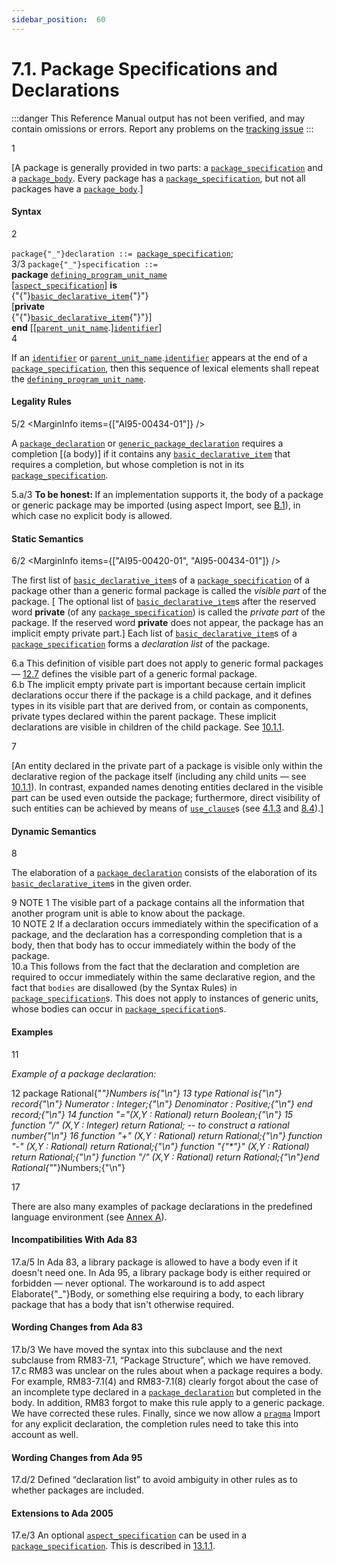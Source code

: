 ```yaml
---
sidebar_position:  60
---
```


# 7.1. Package Specifications and Declarations

:::danger
This Reference Manual output has not been verified,
and may contain omissions or errors.
Report any problems on the [tracking issue](https://github.com/ada-lang-io/ada-lang-io/issues/20)
:::


<MarginText>1</MarginText>
<p>[A package is generally provided in two parts: a <code><a href="/docs/arm/AA-7/AA-7.1#S0230">package_specification</a></code> and a <code><a href="/docs/arm/AA-7/AA-7.2#S0231">package_body</a></code>. Every package has a <code><a href="/docs/arm/AA-7/AA-7.1#S0230">package_specification</a></code>, but not all packages have a <code><a href="/docs/arm/AA-7/AA-7.2#S0231">package_body</a></code>.] <br /></p>


#### Syntax

<MarginText>2</MarginText>

<CodeBlock>
<code>package{"_"}declaration</code><a id="S0229"></a><code> ::= </code><code><a href="/docs/arm/AA-7/AA-7.1#S0230">package_specification</a></code>;<br />

</CodeBlock>
<MarginText>3/3</MarginText>
<MarginInfo items={["AI05-0183-1"]} />

<CodeBlock>
<code>package{"_"}specification</code><a id="S0230"></a><code> ::= </code><br />    <b>package</b> <code><a href="/docs/arm/AA-6/AA-6.1#S0201">defining_program_unit_name</a></code><br />        [<code><a href="/docs/arm/AA-13/AA-13.1#S0346">aspect_specification</a></code>] <b>is</b><br />      {"{"}<code><a href="/docs/arm/AA-3/AA-3.11#S0088">basic_declarative_item</a></code>{"}"}<br />   [<b>private</b><br />      {"{"}<code><a href="/docs/arm/AA-3/AA-3.11#S0088">basic_declarative_item</a></code>{"}"}]<br />    <b>end</b> [[<code><a href="/docs/arm/AA-10/AA-10.1#S0291">parent_unit_name</a></code>.]<code><a href="/docs/arm/AA-2/AA-2.3#S0002">identifier</a></code>]<br />

</CodeBlock>
<MarginText>4</MarginText>
<p class="Indented2">If an <code><a href="/docs/arm/AA-2/AA-2.3#S0002">identifier</a></code> or <code><a href="/docs/arm/AA-10/AA-10.1#S0291">parent_unit_name</a></code>.<code><a href="/docs/arm/AA-2/AA-2.3#S0002">identifier</a></code> appears at the end of a <code><a href="/docs/arm/AA-7/AA-7.1#S0230">package_specification</a></code>, then this sequence of lexical elements shall repeat the <code><a href="/docs/arm/AA-6/AA-6.1#S0201">defining_program_unit_name</a></code>. <br /></p>


#### Legality Rules

<MarginText>5/2</MarginText>
<MarginInfo items={["AI95-00434-01"]} />
<p>A <code><a href="/docs/arm/AA-7/AA-7.1#S0229">package_declaration</a></code> or <code><a href="/docs/arm/AA-12/AA-12.1#S0312">generic_package_declaration</a></code> requires a completion [(a body)] if it contains any <code><a href="/docs/arm/AA-3/AA-3.11#S0088">basic_declarative_item</a></code> that requires a completion, but whose completion is not in its <code><a href="/docs/arm/AA-7/AA-7.1#S0230">package_specification</a></code>. <br /></p>

<AnnotatedOnly>
<MarginText>5.a/3</MarginText>
<MarginInfo items={["AI05-0229-1"]} />
<Admonition type="aarm" aarm="note">
<b>To be honest: </b>If an implementation supports it, the body of a package or generic package may be imported (using aspect Import, see <a href="/docs/arm/AA-B/AA-B.1">B.1</a>), in which case no explicit body is allowed. <br />
</Admonition>
</AnnotatedOnly>


#### Static Semantics

<MarginText>6/2</MarginText>
<MarginInfo items={["AI95-00420-01", "AI95-00434-01"]} />
<p>The first list of <code><a href="/docs/arm/AA-3/AA-3.11#S0088">basic_declarative_item</a></code>s of a <code><a href="/docs/arm/AA-7/AA-7.1#S0230">package_specification</a></code> of a package other than a generic formal package is called the <i>visible part</i> of the package. [ The optional list of <code><a href="/docs/arm/AA-3/AA-3.11#S0088">basic_declarative_item</a></code>s after the reserved word <b>private</b> (of any <code><a href="/docs/arm/AA-7/AA-7.1#S0230">package_specification</a></code>) is called the <i>private part</i> of the package. If the reserved word <b>private</b> does not appear, the package has an implicit empty private part.] Each list of <code><a href="/docs/arm/AA-3/AA-3.11#S0088">basic_declarative_item</a></code>s of a <code><a href="/docs/arm/AA-7/AA-7.1#S0230">package_specification</a></code> forms a <i>declaration list</i> of the package.<br /></p>

<AnnotatedOnly>
<MarginText>6.a</MarginText>
<Admonition type="aarm" aarm="ramification">
<b></b>This definition of visible part does not apply to generic formal packages &mdash; <a href="/docs/arm/AA-12/AA-12.7">12.7</a> defines the visible part of a generic formal package.<br />
</Admonition>
</AnnotatedOnly>

<AnnotatedOnly>
<MarginText>6.b</MarginText>
<Admonition type="aarm" aarm="note">
The implicit empty private part is important because certain implicit declarations occur there if the package is a child package, and it defines types in its visible part that are derived from, or contain as components, private types declared within the parent package. These implicit declarations are visible in children of the child package. See <a href="/docs/arm/AA-10/AA-10.1#Subclause_10.1.1">10.1.1</a>. <br />
</Admonition>
</AnnotatedOnly>

<MarginText>7</MarginText>
<p>[An entity declared in the private part of a package is visible only within the declarative region of the package itself (including any child units &mdash; see <a href="/docs/arm/AA-10/AA-10.1#Subclause_10.1.1">10.1.1</a>). In contrast, expanded names denoting entities declared in the visible part can be used even outside the package; furthermore, direct visibility of such entities can be achieved by means of <code><a href="/docs/arm/AA-8/AA-8.4#S0235">use_clause</a></code>s (see <a href="/docs/arm/AA-4/AA-4.1#Subclause_4.1.3">4.1.3</a> and <a href="/docs/arm/AA-8/AA-8.4">8.4</a>).] <br /></p>


#### Dynamic Semantics

<MarginText>8</MarginText>
<p>The elaboration of a <code><a href="/docs/arm/AA-7/AA-7.1#S0229">package_declaration</a></code> consists of the elaboration of its <code><a href="/docs/arm/AA-3/AA-3.11#S0088">basic_declarative_item</a></code>s in the given order. <br /></p>

<AnnotatedOnly>
<MarginText>9</MarginText>
<Admonition type="aarm" aarm="note">
NOTE 1   The visible part of a package contains all the information that another program unit is able to know about the package.<br />
</Admonition>
</AnnotatedOnly>

<AnnotatedOnly>
<MarginText>10</MarginText>
<Admonition type="aarm" aarm="note">
NOTE 2   If a declaration occurs immediately within the specification of a package, and the declaration has a corresponding completion that is a body, then that body has to occur immediately within the body of the package. <br />
</Admonition>
</AnnotatedOnly>

<AnnotatedOnly>
<MarginText>10.a</MarginText>
<Admonition type="aarm" aarm="proof">
<b></b>This follows from the fact that the declaration and completion are required to occur immediately within the same declarative region, and the fact that <code>bodies</code> are disallowed (by the Syntax Rules) in <code><a href="/docs/arm/AA-7/AA-7.1#S0230">package_specification</a></code>s. This does not apply to instances of generic units, whose bodies can occur in <code><a href="/docs/arm/AA-7/AA-7.1#S0230">package_specification</a></code>s. <br />
</Admonition>
</AnnotatedOnly>


#### Examples

<MarginText>11</MarginText>
<p><i>Example of a package declaration:</i> <br /></p>

<MarginText>12</MarginText>
<CodeBlock language="ada">
package Rational{"_"}Numbers is{"\n"}
<MarginText>13</MarginText>
   type Rational is{"\n"}      record{"\n"}         Numerator   : Integer;{"\n"}         Denominator : Positive;{"\n"}      end record;{"\n"}
<MarginText>14</MarginText>
   function "="(X,Y : Rational) return Boolean;{"\n"}
<MarginText>15</MarginText>
   function "/"  (X,Y : Integer)  return Rational;  --  to construct a rational number{"\n"}
<MarginText>16</MarginText>
   function "+"  (X,Y : Rational) return Rational;{"\n"}   function "-"  (X,Y : Rational) return Rational;{"\n"}   function "{"*"}"  (X,Y : Rational) return Rational;{"\n"}   function "/"  (X,Y : Rational) return Rational;{"\n"}end Rational{"_"}Numbers;{"\n"}

</CodeBlock>
<MarginText>17</MarginText>
<p>There are also many examples of package declarations in the predefined language environment (see <a href="/docs/arm/AA-A/">Annex A</a>). <br /></p>

<AnnotatedOnly>

#### Incompatibilities With Ada 83

</AnnotatedOnly>
<AnnotatedOnly>
<MarginText>17.a/5</MarginText>
<MarginInfo items={["AI12-0417-1"]} />
<Admonition type="aarm" aarm="note">
In Ada 83, a library package is allowed to have a body even if it doesn't need one. In Ada 95, a library package body is either required or forbidden &mdash; never optional. The workaround is to add aspect Elaborate{"_"}Body, or something else requiring a body, to each library package that has a body that isn't otherwise required. <br />
</Admonition>
</AnnotatedOnly>

<AnnotatedOnly>

#### Wording Changes from Ada 83

</AnnotatedOnly>
<AnnotatedOnly>
<MarginText>17.b/3</MarginText>
<MarginInfo items={["AI05-0299-1"]} />
<Admonition type="aarm" aarm="note">
We have moved the syntax into this subclause and the next subclause from RM83-7.1, &ldquo;Package Structure&rdquo;, which we have removed.<br />
</Admonition>
</AnnotatedOnly>

<AnnotatedOnly>
<MarginText>17.c</MarginText>
<Admonition type="aarm" aarm="note">
RM83 was unclear on the rules about when a package requires a body. For example, RM83-7.1(4) and RM83-7.1(8) clearly forgot about the case of an incomplete type declared in a <code><a href="/docs/arm/AA-7/AA-7.1#S0229">package_declaration</a></code> but completed in the body. In addition, RM83 forgot to make this rule apply to a generic package. We have corrected these rules. Finally, since we now allow a <code><a href="/docs/arm/AA-2/AA-2.8#S0019">pragma</a></code> Import for any explicit declaration, the completion rules need to take this into account as well. <br />
</Admonition>
</AnnotatedOnly>

<AnnotatedOnly>

#### Wording Changes from Ada 95

</AnnotatedOnly>
<AnnotatedOnly>
<MarginText>17.d/2</MarginText>
<MarginInfo items={["AI95-00420-01"]} />
<Admonition type="aarm" aarm="note">
Defined &ldquo;declaration list&rdquo; to avoid ambiguity in other rules as to whether packages are included. <br />
</Admonition>
</AnnotatedOnly>

<AnnotatedOnly>

#### Extensions to Ada 2005

</AnnotatedOnly>
<AnnotatedOnly>
<MarginText>17.e/3</MarginText>
<MarginInfo items={["AI05-0183-1"]} />
<Admonition type="aarm" aarm="note">
An optional <code><a href="/docs/arm/AA-13/AA-13.1#S0346">aspect_specification</a></code> can be used in a <code><a href="/docs/arm/AA-7/AA-7.1#S0230">package_specification</a></code>. This is described in <a href="/docs/arm/AA-13/AA-13.1#Subclause_13.1.1">13.1.1</a>. <br />
</Admonition>
</AnnotatedOnly>

